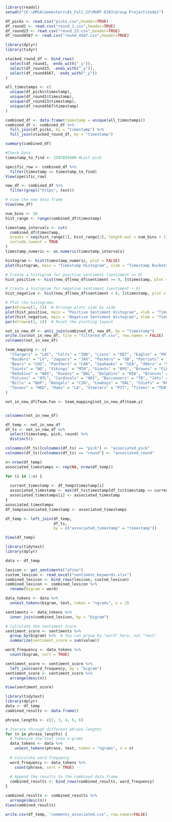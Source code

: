 


```{r}

library(readxl)
setwd(r"{E:\OMSA\Semesters\01_Fall_23\MGMT 6203\Group Project\Code}")

df_picks <- read.csv("picks.csv",header=TRUE)
df_round1 <- read.csv("round_1.csv",header=TRUE)
df_round23 <- read.csv("round_23.csv",header=TRUE)
df_round4567 <- read.csv("round_4567.csv",header=TRUE)
```

```{r}
library(dplyr)
library(tidyr)

stacked_round_df <- bind_rows(
  select(df_round1, -ends_with("_y")),
  select(df_round23, -ends_with("_y")),
  select(df_round4567, -ends_with("_y"))
)

all_timestamps <- c(
  unique(df_picks$timestamp),
  unique(df_round1$timestamp),
  unique(df_round23$timestamp),
  unique(df_round4567$timestamp)
)

combined_df <- data.frame(timestamp = unique(all_timestamps))
combined_df <- combined_df %>%
  full_join(df_picks, by = "timestamp") %>%
  full_join(stacked_round_df, by = "timestamp")

summary(combined_df)
```

```{r}
#Check Data
timestamp_to_find <- 1587855600 #Last pick

specific_row <- combined_df %>%
  filter(timestamp == timestamp_to_find)
View(specific_row)
```


```{r}

new_df <- combined_df %>%
  filter(grepl("https", text))

# View the new data frame
View(new_df)
```

```{r}

num_bins <- 20
hist_range <- range(combined_df$timestamp)

timestamp_intervals <- cut(
  combined_df$timestamp,
  breaks = seq(hist_range[1], hist_range[2], length.out = num_bins + 1),
  include.lowest = TRUE
)
timestamp_numeric <- as.numeric(timestamp_intervals)

histogram <- hist(timestamp_numeric, plot = FALSE)
plot(histogram, main = "Timestamp Histogram", xlab = "Timestamp Buckets", ylab = "Count")
```


```{r}
# Create a histogram for positive sentiment (sentiment >= 0)
hist_positive <- hist(new_df[new_df$sentiment >= 0, ]$timestamp, plot = FALSE)

# Create a histogram for negative sentiment (sentiment < 0)
hist_negative <- hist(new_df[new_df$sentiment < 0, ]$timestamp, plot = FALSE)

# Plot the histograms
par(mfrow=c(1, 2))  # Arrange plots side by side
plot(hist_positive, main = "Positive Sentiment Histogram", xlab = "Timestamp Buckets", ylab = "Count")
plot(hist_negative, main = "Negative Sentiment Histogram", xlab = "Timestamp Buckets", ylab = "Count")
par(mfrow=c(1, 1))  # Reset the plotting layout

```

```{r export}
not_in_new_df <- anti_join(combined_df, new_df, by = "timestamp")
write.csv(not_in_new_df, file = "filtered_df.csv", row.names = FALSE)
colnames(not_in_new_df)
```

```{r team_mapping}
team_mapping <- c(
  "Chargers" = "LAC", "Colts" = "IND", "Lions" = "DET", "Eagles" = "PHI",
  "Raiders" = "LV", "Jaguars" = "JAX", "Packers" = "GB", "Patriots" = "NE",
  "Bears" = "CHI", "Panthers" = "CAR", "Seahawks" = "SEA", "49ers" = "SF",
  "Saints" = "NO", "Vikings" = "MIN", "Giants" = "NYG", "Browns" = "CLE",
  "Redskins" = "WAS", "Ravens" = "BAL", "Dolphins" = "MIA", "Broncos" = "DEN",
  "Falcons" = "ATL", "Cardinals" = "ARI", "Buccaneers" = "TB", "Jets" = "NYJ",
  "Bills" = "BUF", "Bengals" = "CIN", "Cowboys" = "DAL", "Chiefs" = "KC",
  "Texans" = "HOU", "Rams" = "LA", "Steelers" = "PIT", "Titans" = "TEN"
)
```

```{r}

not_in_new_df$Team.Fan <- team_mapping[not_in_new_df$team.y]


colnames(not_in_new_df)


```


```{r pick_matching}
df_temp <- not_in_new_df
df_ts <- not_in_new_df %>%
  select(timestamp, pick, round) %>%
  distinct()

colnames(df_ts)[colnames(df_ts) == "pick"] <- "associated_pick"
colnames(df_ts)[colnames(df_ts) == "round"] <- "associated_round"

n<-nrow(df_temp)
associated_timestamps <- rep(NA, nrow(df_temp))

for (i in 1:n) {
  
  current_timestamp <- df_temp$timestamp[i]
  associated_timestamp <- max(df_ts$timestamp[df_ts$timestamp <= current_timestamp])
  associated_timestamps[i] <- associated_timestamp
}
associated_timestamps
df_temp$associated_timestamp <- associated_timestamps

df_temp <- left_join(df_temp,
                     df_ts,
                     by = c("associated_timestamp" = "timestamp"))

View(df_temp)
```

```{r sentiment}

library(tidytext)
library(dplyr)

data <- df_temp

lexicon <- get_sentiments("afinn")
custom_lexicon <- read_excel("sentiment_keywords.xlsx")
combined_lexicon <- bind_rows(lexicon, custom_lexicon)
combined_lexicon <- combined_lexicon %>%
  rename(bigram = word)

data_tokens <- data %>%
  unnest_tokens(bigram, text, token = "ngrams", n = 2)

sentiments <- data_tokens %>%
  inner_join(combined_lexicon, by = "bigram")

# Calculate the sentiment score
sentiment_score <- sentiments %>%
  group_by(bigram) %>%  # You can group by "word" here, not "text"
  summarize(sentiment_score = sum(value))

word_frequency <- data_tokens %>%
  count(bigram, sort = TRUE)

sentiment_score <- sentiment_score %>%
  left_join(word_frequency, by = "bigram")
sentiment_score <- sentiment_score %>%
  arrange(desc(n))

View(sentiment_score)
```

```{r}
library(tidytext)
library(dplyr)
data <- df_temp
combined_results <- data.frame()

phrase_lengths <- c(2, 3, 4, 5, 6)  

# Iterate through different phrase lengths
for (n in phrase_lengths) {
  # Tokenize the text into n-grams
  data_tokens <- data %>%
    unnest_tokens(phrase, text, token = "ngrams", n = n)
  
  # Calculate word frequency
  word_frequency <- data_tokens %>%
    count(phrase, sort = TRUE)
  
  # Append the results to the combined data frame
  combined_results <- bind_rows(combined_results, word_frequency)
}

combined_results <- combined_results %>%
  arrange(desc(n))
View(combined_results)
```


```{r}
write.csv(df_temp, "comments_associated.csv", row.names=FALSE)
```